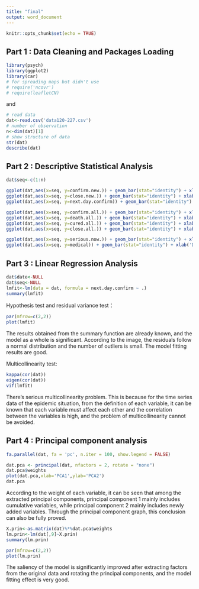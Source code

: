 ---
title: "final"
output: word_document
---

```{r setup, include=FALSE}
knitr::opts_chunk$set(echo = TRUE)
```

## Part 1 : Data Cleaning and Packages Loading
```{r}
library(psych)
library(ggplot2)
library(car)
# for spreading maps but didn't use
# require('ncovr')
# require(leafletCN)
```

and
```{r}
# read data
dat<-read.csv('data120-227.csv')
# number of observation
n<-dim(dat)[1]
# show structure of data
str(dat)
describe(dat)
```

## Part 2 : Descriptive Statistical Analysis
```{r}
dat$seq<-c(1:n)

ggplot(dat,aes(x=seq, y=confirm.new.)) + geom_bar(stat="identity") + xlab('Days')+ylab('Confirm Today')
ggplot(dat,aes(x=seq, y=close.new.)) + geom_bar(stat="identity") + xlab('Days')+ylab('Close Contacts Today')
ggplot(dat,aes(x=seq, y=next.day.confirm)) + geom_bar(stat="identity") + xlab('Days')+ylab('Confirm The Next Day')

ggplot(dat,aes(x=seq, y=confirm.all.)) + geom_bar(stat="identity") + xlab('Days')+ylab('All Confirm')
ggplot(dat,aes(x=seq, y=death.all.)) + geom_bar(stat="identity") + xlab('Days')+ylab('All Death')
ggplot(dat,aes(x=seq, y=cured.all.)) + geom_bar(stat="identity") + xlab('Days')+ylab('All Cured')
ggplot(dat,aes(x=seq, y=close.all.)) + geom_bar(stat="identity") + xlab('Days')+ylab('All Close Contacts')

ggplot(dat,aes(x=seq, y=serious.now.)) + geom_bar(stat="identity") + xlab('Days')+ylab('All Serious Case Now')
ggplot(dat,aes(x=seq, y=medical)) + geom_bar(stat="identity") + xlab('Days')+ylab('All in Medical Observation Now')

```

## Part 3 : Linear Regression Analysis
```{r}
dat$date<-NULL
dat$seq<-NULL
lmfit<-lm(data = dat, formula = next.day.confirm ~ .)
summary(lmfit)
```

Hypothesis test and residual variance test：
```{r}
par(mfrow=c(2,2))
plot(lmfit)
```
The results obtained from the summary function are already known, and the model as a whole is significant. According to the image, the residuals follow a normal distribution and the number of outliers is small. The model fitting results are good.


Multicollinearity test:
```{r}
kappa(cor(dat))
eigen(cor(dat))
vif(lmfit)
```

There's serious multicollinearity problem. This is because for the time series data of the epidemic situation, from the definition of each variable, it can be known that each variable must affect each other and the correlation between the variables is high, and the problem of multicollinearity cannot be avoided.


## Part 4 : Principal component analysis
```{r}
fa.parallel(dat, fa = 'pc', n.iter = 100, show.legend = FALSE)

```

```{r}
dat.pca <- principal(dat, nfactors = 2, rotate = "none")
dat.pca$weights
plot(dat.pca,xlab='PCA1',ylab='PCA2')
dat.pca
```
According to the weight of each variable, it can be seen that among the extracted principal components, principal component 1 mainly includes cumulative variables, while principal component 2 mainly includes newly added variables. Through the principal component graph, this conclusion can also be fully proved.


```{r}
X.prin<-as.matrix(dat)%*%dat.pca$weights
lm.prin<-lm(dat[,9]~X.prin)
summary(lm.prin)

par(mfrow=c(2,2))
plot(lm.prin)
```

The saliency of the model is significantly improved after extracting factors from the original data and rotating the principal components, and the model fitting effect is very good.
